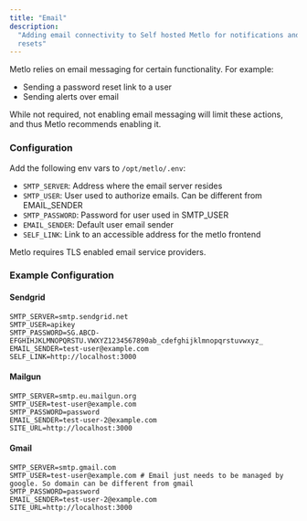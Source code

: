```yaml
---
title: "Email"
description:
  "Adding email connectivity to Self hosted Metlo for notifications and password
  resets"
---
```


Metlo relies on email messaging for certain functionality. For example:

- Sending a password reset link to a user
- Sending alerts over email

While not required, not enabling email messaging will limit these actions, and
thus Metlo recommends enabling it.

### Configuration

Add the following env vars to `/opt/metlo/.env`:

- `SMTP_SERVER`: Address where the email server resides
- `SMTP_USER`: User used to authorize emails. Can be different from EMAIL_SENDER
- `SMTP_PASSWORD`: Password for user used in SMTP_USER
- `EMAIL_SENDER`: Default user email sender
- `SELF_LINK`: Link to an accessible address for the metlo frontend

Metlo requires TLS enabled email service providers.

### Example Configuration

#### Sendgrid

```text Sendgrid
SMTP_SERVER=smtp.sendgrid.net
SMTP_USER=apikey
SMTP_PASSWORD=SG.ABCD-EFGHIHJKLMNOPQRSTU.VWXYZ1234567890ab_cdefghijklmnopqrstuvwxyz_
EMAIL_SENDER=test-user@example.com
SELF_LINK=http://localhost:3000
```

#### Mailgun

```text Mailgun
SMTP_SERVER=smtp.eu.mailgun.org
SMTP_USER=test-user@example.com
SMTP_PASSWORD=password
EMAIL_SENDER=test-user-2@example.com
SITE_URL=http://localhost:3000
```

#### Gmail

```text Gmail
SMTP_SERVER=smtp.gmail.com
SMTP_USER=test-user@example.com # Email just needs to be managed by google. So domain can be different from gmail
SMTP_PASSWORD=password
EMAIL_SENDER=test-user-2@example.com
SITE_URL=http://localhost:3000
```
